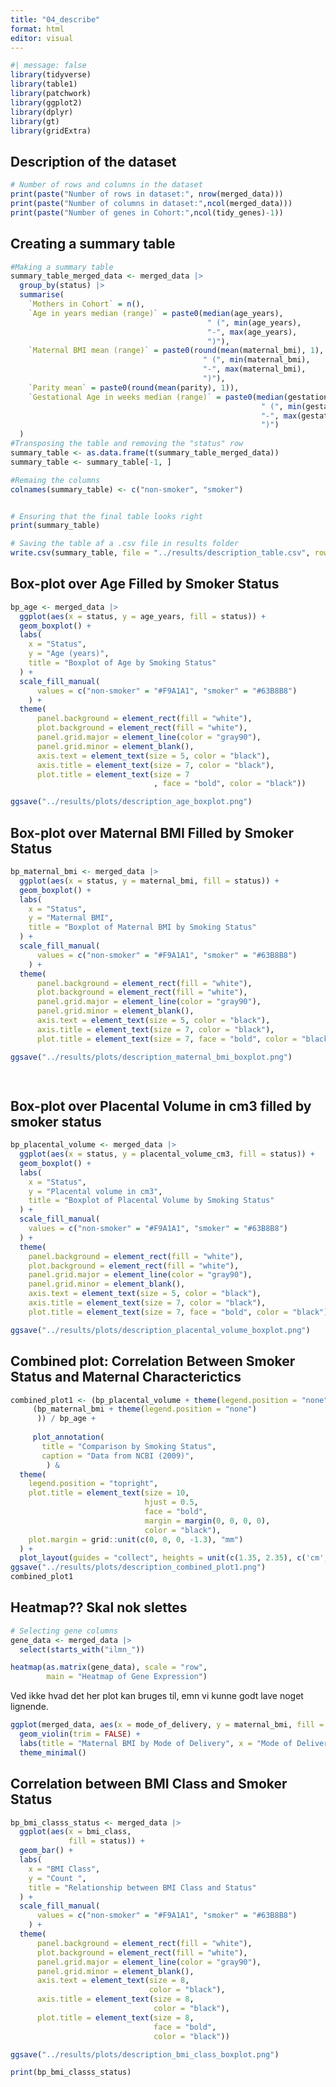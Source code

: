 ```yaml
---
title: "04_describe"
format: html
editor: visual
---
```


```r
#| message: false
library(tidyverse)
library(table1)
library(patchwork)
library(ggplot2)
library(dplyr)
library(gt)
library(gridExtra)
```

## Description of the dataset

```r
# Number of rows and columns in the dataset 
print(paste("Number of rows in dataset:", nrow(merged_data)))
print(paste("Number of columns in dataset:",ncol(merged_data)))
print(paste("Number of genes in Cohort:",ncol(tidy_genes)-1))
```

## Creating a summary table

```r
#Making a summary table
summary_table_merged_data <- merged_data |> 
  group_by(status) |> 
  summarise(
    `Mothers in Cohort` = n(),
    `Age in years median (range)` = paste0(median(age_years),                                  #Calculating the median and range of age
                                            " (", min(age_years),
                                            "-", max(age_years), 
                                            ")"),
    `Maternal BMI mean (range)` = paste0(round(mean(maternal_bmi), 1),                         #Calculating the median and range of BMI
                                           " (", min(maternal_bmi), 
                                           "-", max(maternal_bmi), 
                                           ")"),
    `Parity mean` = paste0(round(mean(parity), 1)),                                            #Calculating the mean of parity
    `Gestational Age in weeks median (range)` = paste0(median(gestational_age_weeks),          #Calculating the mean and range of GA
                                                        " (", min(gestational_age_weeks),     
                                                        "-", max(gestational_age_weeks), 
                                                        ")")
  )
#Transposing the table and removing the "status" row
summary_table <- as.data.frame(t(summary_table_merged_data))
summary_table <- summary_table[-1, ]

#Remaing the columns
colnames(summary_table) <- c("non-smoker", "smoker")


# Ensuring that the final table looks right
print(summary_table)

# Saving the table af a .csv file in results folder
write.csv(summary_table, file = "../results/description_table.csv", row.names = TRUE)
```

## Box-plot over Age Filled by Smoker Status

```r
bp_age <- merged_data |>
  ggplot(aes(x = status, y = age_years, fill = status)) +
  geom_boxplot() +
  labs(
    x = "Status",
    y = "Age (years)",
    title = "Boxplot of Age by Smoking Status"
  ) +
  scale_fill_manual(
      values = c("non-smoker" = "#F9A1A1", "smoker" = "#63B8B8")
    ) +
  theme(
      panel.background = element_rect(fill = "white"),
      plot.background = element_rect(fill = "white"),
      panel.grid.major = element_line(color = "gray90"),
      panel.grid.minor = element_blank(),
      axis.text = element_text(size = 5, color = "black"),
      axis.title = element_text(size = 7, color = "black"),
      plot.title = element_text(size = 7
                                , face = "bold", color = "black"))

ggsave("../results/plots/description_age_boxplot.png")


```

## Box-plot over Maternal BMI Filled by Smoker Status

```r
bp_maternal_bmi <- merged_data |>
  ggplot(aes(x = status, y = maternal_bmi, fill = status)) +
  geom_boxplot() +
  labs(
    x = "Status",
    y = "Maternal BMI",
    title = "Boxplot of Maternal BMI by Smoking Status"
  ) +
  scale_fill_manual(
      values = c("non-smoker" = "#F9A1A1", "smoker" = "#63B8B8")
    ) +
  theme(
      panel.background = element_rect(fill = "white"),
      plot.background = element_rect(fill = "white"),
      panel.grid.major = element_line(color = "gray90"),
      panel.grid.minor = element_blank(),
      axis.text = element_text(size = 5, color = "black"),
      axis.title = element_text(size = 7, color = "black"),
      plot.title = element_text(size = 7, face = "bold", color = "black"))

ggsave("../results/plots/description_maternal_bmi_boxplot.png")

  
```

## Box-plot over Placental Volume in cm3 filled by smoker status

```r
bp_placental_volume <- merged_data |>
  ggplot(aes(x = status, y = placental_volume_cm3, fill = status)) +
  geom_boxplot() +
  labs(
    x = "Status",
    y = "Placental volume in cm3",
    title = "Boxplot of Placental Volume by Smoking Status"
  ) +
  scale_fill_manual(
    values = c("non-smoker" = "#F9A1A1", "smoker" = "#63B8B8")
  ) +
  theme(
    panel.background = element_rect(fill = "white"),
    plot.background = element_rect(fill = "white"),
    panel.grid.major = element_line(color = "gray90"),
    panel.grid.minor = element_blank(),
    axis.text = element_text(size = 5, color = "black"),
    axis.title = element_text(size = 7, color = "black"),
    plot.title = element_text(size = 7, face = "bold", color = "black"))

ggsave("../results/plots/description_placental_volume_boxplot.png")

```

## Combined plot: Correlation Between Smoker Status and Maternal Characterictics

```r
combined_plot1 <- (bp_placental_volume + theme(legend.position = "none") + 
     (bp_maternal_bmi + theme(legend.position = "none")
      )) / bp_age + 
     
     plot_annotation(
       title = "Comparison by Smoking Status",
       caption = "Data from NCBI (2009)",
        ) &
  theme(
    legend.position = "topright",
    plot.title = element_text(size = 10, 
                              hjust = 0.5, 
                              face = "bold", 
                              margin = margin(0, 0, 0, 0), 
                              color = "black"),
    plot.margin = grid::unit(c(0, 0, 0, -1.3), "mm")
  ) +
  plot_layout(guides = "collect", heights = unit(c(1.35, 2.35), c('cm', 'cm')))
ggsave("../results/plots/description_combined_plot1.png")
combined_plot1
```

## Heatmap?? Skal nok slettes

```r
# Selecting gene columns
gene_data <- merged_data |>
  select(starts_with("ilmn_"))

heatmap(as.matrix(gene_data), scale = "row", 
        main = "Heatmap of Gene Expression")

```

Ved ikke hvad det her plot kan bruges til, emn vi kunne godt lave noget lignende.

```r
ggplot(merged_data, aes(x = mode_of_delivery, y = maternal_bmi, fill = mode_of_delivery)) +
  geom_violin(trim = FALSE) +
  labs(title = "Maternal BMI by Mode of Delivery", x = "Mode of Delivery", y = "Maternal BMI") +
  theme_minimal()
```

## Correlation between BMI Class and Smoker Status

```r
bp_bmi_classs_status <- merged_data |>
  ggplot(aes(x = bmi_class, 
             fill = status)) +
  geom_bar() +
  labs(
    x = "BMI Class",
    y = "Count ",
    title = "Relationship between BMI Class and Status"
  ) +
  scale_fill_manual(
      values = c("non-smoker" = "#F9A1A1", "smoker" = "#63B8B8")
    ) +
  theme(
      panel.background = element_rect(fill = "white"),
      plot.background = element_rect(fill = "white"),
      panel.grid.major = element_line(color = "gray90"),
      panel.grid.minor = element_blank(),
      axis.text = element_text(size = 8, 
                               color = "black"),
      axis.title = element_text(size = 8, 
                                color = "black"),
      plot.title = element_text(size = 8, 
                                face = "bold", 
                                color = "black"))

ggsave("../results/plots/description_bmi_class_boxplot.png")

print(bp_bmi_classs_status)
```
